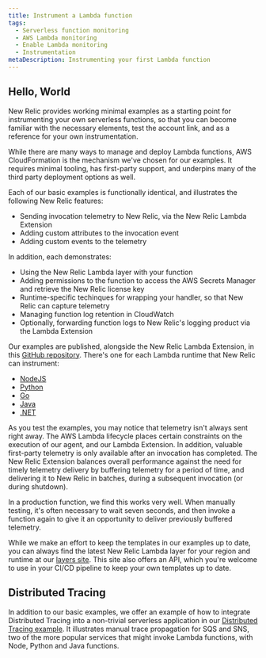 ```yaml
---
title: Instrument a Lambda function
tags:
  - Serverless function monitoring
  - AWS Lambda monitoring
  - Enable Lambda monitoring
  - Instrumentation
metaDescription: Instrumenting your first Lambda function
---
```


## Hello, World

New Relic provides working minimal examples as a starting point for instrumenting your own serverless functions, so
that you can become familiar with the necessary elements, test the account link, and as a reference for your own
instrumentation.

While there are many ways to manage and deploy Lambda functions, AWS CloudFormation is the mechanism we've chosen for
our examples. It requires minimal tooling, has first-party support, and underpins many of the third party deployment
options as well.

Each of our basic examples is functionally identical, and illustrates the following New Relic features:

- Sending invocation telemetry to New Relic, via the New Relic Lambda Extension
- Adding custom attributes to the invocation event
- Adding custom events to the telemetry

In addition, each demonstrates:

- Using the New Relic Lambda layer with your function
- Adding permissions to the function to access the AWS Secrets Manager and retrieve the New Relic license key
- Runtime-specific techinques for wrapping your handler, so that New Relic can capture telemetry
- Managing function log retention in CloudWatch
- Optionally, forwarding function logs to New Relic's logging product via the Lambda Extension

Our examples are published, alongside the New Relic Lambda Extension, in this
[GitHub repository](https://github.com/newrelic/newrelic-lambda-extension). There's one for each Lambda runtime that
New Relic can instrument:

- [NodeJS](https://github.com/newrelic/newrelic-lambda-extension/tree/main/examples/sam/node)
- [Python](https://github.com/newrelic/newrelic-lambda-extension/tree/main/examples/sam/python)
- [Go](https://github.com/newrelic/newrelic-lambda-extension/tree/main/examples/sam/go)
- [Java](https://github.com/newrelic/newrelic-lambda-extension/tree/main/examples/sam/java)
- [.NET](https://github.com/newrelic/newrelic-lambda-extension/tree/main/examples/sam/dotnet)

<Callout variant="tip">
  As you test the examples, you may notice that telemetry isn't always sent right away. The AWS Lambda lifecycle places
  certain constraints on the execution of our agent, and our Lambda Extension. In addition, valuable first-party telemetry
  is only available after an invocation has completed. The New Relic Extension balances overall performance against
  the need for timely telemetry delivery by buffering telemetry for a period of time, and delivering it to New Relic in
  batches, during a subsequent invocation (or during shutdown).

  In a production function, we find this works very well. When manually testing, it's often necessary to wait seven
  seconds, and then invoke a function again to give it an opportunity to deliver previously buffered telemetry.
</Callout>

While we make an effort to keep the templates in our examples up to date, you can always find the latest New Relic
Lambda layer for your region and runtime at our [layers site](https://layers.newrelic-external.com/). This site also
offers an API, which you're welcome to use in your CI/CD pipeline to keep your own templates up to date.

## Distributed Tracing

In addition to our basic examples, we offer an example of how to integrate Distributed Tracing into a non-trivial
serverless application in our
[Distributed Tracing example](https://github.com/newrelic/newrelic-lambda-extension/tree/main/examples/sam/distributedtracing).
It illustrates manual trace propagation for SQS and SNS, two of the more popular services that might invoke Lambda
functions, with Node, Python and Java functions.
